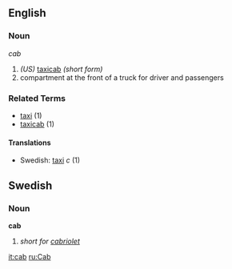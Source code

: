 ==English==
===Noun===
''cab''

# ''(US)'' [[taxicab]] ''(short form)''
# compartment at the front of a truck for driver and passengers

===Related Terms===
*[[taxi]] (1)
*[[taxicab]] (1)

====Translations====
*Swedish: [[taxi]] ''c'' (1)

==Swedish==
===Noun===
'''cab'''
#''short for [[cabriolet#Swedish|cabriolet]]''

[[it:cab]]
[[ru:Cab]]